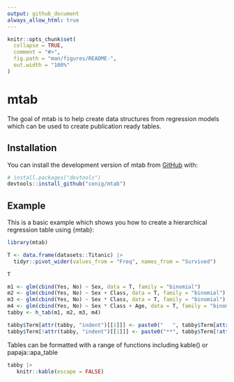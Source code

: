 ```yaml
---
output: github_document
always_allow_html: true
---
```


<!-- README.md is generated from README.Rmd. Please edit that file -->

```r
knitr::opts_chunk$set(
  collapse = TRUE,
  comment = "#>",
  fig.path = "man/figures/README-",
  out.width = "100%"
)
```

# mtab

<!-- badges: start -->
<!-- badges: end -->

The goal of mtab is to help create data structures from regression models which can be used to create publication ready tables.

## Installation

You can install the development version of mtab from [GitHub](https://github.com/) with:

``` r
# install.packages("devtools")
devtools::install_github("conig/mtab")
```

## Example

This is a basic example which shows you how to create a hierarchical regression table using {mtab}:

```r
library(mtab)

T <- data.frame(datasets::Titanic) |> 
  tidyr::pivot_wider(values_from = "Freq", names_from = "Survived")

T

m1 <- glm(cbind(Yes, No) ~ Sex, data = T, family = "binomial")
m2 <- glm(cbind(Yes, No) ~ Sex + Class, data = T, family = "binomial")
m3 <- glm(cbind(Yes, No) ~ Sex * Class, data = T, family = "binomial")
m4 <- glm(cbind(Yes, No) ~ Sex * Class + Age, data = T, family = "binomial")
tabby <- h_tab(m1, m2, m3, m4)
```

```r
tabby$Term[attr(tabby, "indent")[[1]]] <- paste0("   ", tabby$Term[attr(tabby, "indent")[[1]]])
tabby$Term[!attr(tabby, "indent")[[1]]] <- paste0("**", tabby$Term[!attr(tabby, "indent")[[1]]], "**")
```

Tables can be formatted with a range of functions including kable() or papaja::apa_table

```r
tabby |> 
   knitr::kable(escape = FALSE)
```

